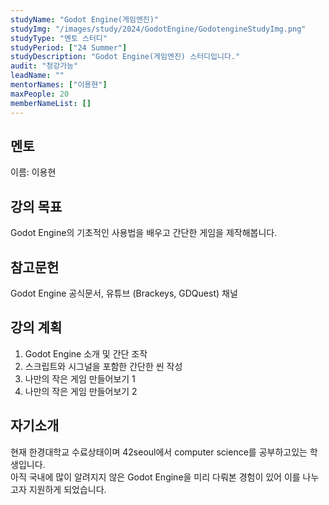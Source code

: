 ```yaml
---
studyName: "Godot Engine(게임엔진)"
studyImg: "/images/study/2024/GodotEngine/GodotengineStudyImg.png"
studyType: "멘토 스터디"
studyPeriod: ["24 Summer"]
studyDescription: "Godot Engine(게임엔진) 스터디입니다."
audit: "청강가능"
leadName: ""
mentorNames: ["이용현"]
maxPeople: 20
memberNameList: []
---
```



## 멘토 
이름: 이용현  

## 강의 목표
Godot Engine의 기초적인 사용법을 배우고 간단한 게임을 제작해봅니다.

## 참고문헌
Godot Engine 공식문서, 유튜브 (Brackeys, GDQuest) 채널

## 강의 계획
1. Godot Engine 소개 및 간단 조작
2. 스크립트와 시그널을 포함한 간단한 씬 작성
3. 나만의 작은 게임 만들어보기 1
4. 나만의 작은 게임 만들어보기 2

## 자기소개
현재 한경대학교 수료상태이며 42seoul에서 computer science를 공부하고있는 학생입니다.  
아직 국내에 많이 알려지지 않은 Godot Engine을 미리 다뤄본 경험이 있어 이를 나누고자 지원하게 되었습니다.